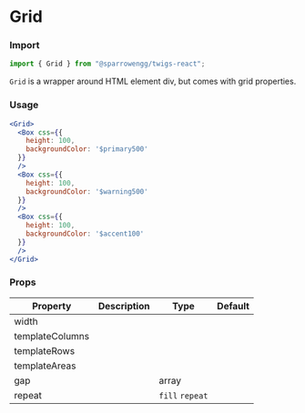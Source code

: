 # Grid

### Import

```jsx
import { Grid } from "@sparrowengg/twigs-react";
```

`Grid` is a wrapper around HTML element div, but comes with grid properties.

### Usage 
```jsx live
<Grid>
  <Box css={{
    height: 100,
    backgroundColor: '$primary500'
  }}
  />
  <Box css={{
    height: 100,
    backgroundColor: '$warning500'
  }}
  />
  <Box css={{
    height: 100,
    backgroundColor: '$accent100'
  }}
  />
</Grid>
```

### Props
| Property        | Description | Type        | Default |
|-----------------|-------------|-------------|---------|
| width           |             |             |         |
| templateColumns |             |             |         |
| templateRows    |             |             |         |
| templateAreas   |             |             |         |
| gap             |             | array       |         |
| repeat          |             | `fill` `repeat` |         |